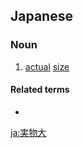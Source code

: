 ==Japanese==
{{ja-kanjitab|じつ|ぶつ|だい|yomi=o}}

===Noun===
{{ja-noun|じつぶつだい}}

# [[actual]] [[size]]

====Related terms====
* {{ja-r|実物大模型|じつぶつだいもけい}}

[[ja:実物大]]